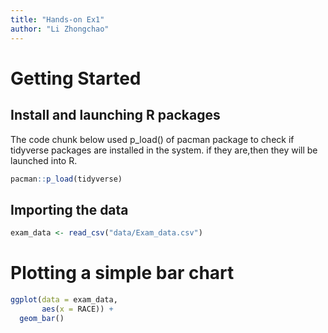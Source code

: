 ```yaml
---
title: "Hands-on Ex1"
author: "Li Zhongchao"
---
```


# Getting Started

## Install and launching R packages

The code chunk below used p_load() of pacman package to check if tidyverse packages are installed in the system. if they are,then they will be launched into R.

```r
pacman::p_load(tidyverse)
```

## Importing the data

```r
exam_data <- read_csv("data/Exam_data.csv")
```

# Plotting a simple bar chart

```r
ggplot(data = exam_data,
       aes(x = RACE)) + 
  geom_bar()
```